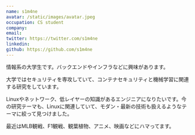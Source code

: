 ```yaml
---
name: s1m4ne
avatar: /static/images/avatar.jpeg
occupation: CS student
company:
email:
twitter: https://twitter.com/s1m4ne
linkedin:
github: https://github.com/s1m4ne
---
```


情報系の大学生です。バックエンドやインフラなどに興味があります。

大学ではセキュリティを専攻していて、コンテナセキュリティと機械学習に関連する研究をしています。

Linuxやネットワーク、低レイヤーの知識があるエンジニアになりたいです。今の研究テーマも、Linuxに関連していて、モダン・最新の技術も扱えるようなテーマに絞って見つけました。

最近はMLB観戦、F1観戦、観葉植物、アニメ、映画などにハマってます。
